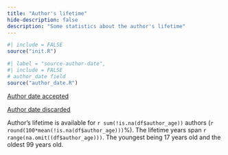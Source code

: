 ```yaml
--- 
title: "Author's lifetime"
hide-description: false
description: "Some statistics about the author's lifetime"
---
```


```r
#| include = FALSE
source("init.R")
```

```r
#| label = "source-author-date",
#| include = FALSE
# author_date field
source("author_date.R")
```

[Author date accepted](dataTable/data_table.html?path=../output.tables/author_date_accepted.csv)

[Author date discarded](dataTable/data_table.html?path=../output.tables/author_date_discarded.csv)

Author's lifetime is available for `r sum(!is.na(df$author_age))` authors (`r round(100*mean(!is.na(df$author_age)))`%). The lifetime years span `r range(na.omit((df$author_age)))`. The youngest being 17 years old and the oldest 99 years old.





